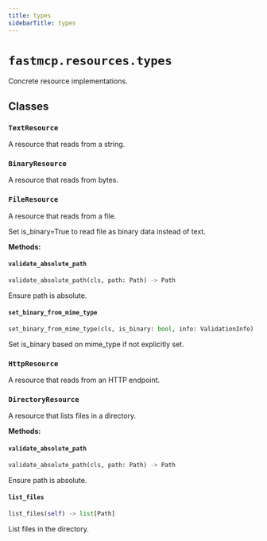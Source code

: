 ```yaml
---
title: types
sidebarTitle: types
---
```


# `fastmcp.resources.types`


Concrete resource implementations.

## Classes

### `TextResource`


A resource that reads from a string.


### `BinaryResource`


A resource that reads from bytes.


### `FileResource`


A resource that reads from a file.

Set is_binary=True to read file as binary data instead of text.


**Methods:**

#### `validate_absolute_path`

```python
validate_absolute_path(cls, path: Path) -> Path
```

Ensure path is absolute.


#### `set_binary_from_mime_type`

```python
set_binary_from_mime_type(cls, is_binary: bool, info: ValidationInfo) -> bool
```

Set is_binary based on mime_type if not explicitly set.


### `HttpResource`


A resource that reads from an HTTP endpoint.


### `DirectoryResource`


A resource that lists files in a directory.


**Methods:**

#### `validate_absolute_path`

```python
validate_absolute_path(cls, path: Path) -> Path
```

Ensure path is absolute.


#### `list_files`

```python
list_files(self) -> list[Path]
```

List files in the directory.

